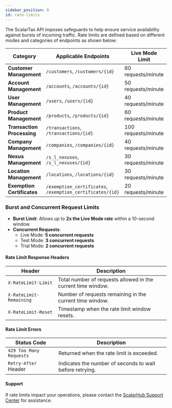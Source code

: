 ```yaml
---
sidebar_position: 8
id: rate-limits
---
```


The ScalarTax API imposes safeguards to help ensure service availability against bursts of incoming traffic. Rate limits are defined based on different modes and categories of endpoints as shown below:

| **Category**               | **Applicable Endpoints**                      | **Live Mode Limit**     | **Test Mode Limit**     | **Trial Limit**          |
|----------------------------|-----------------------------------------------|--------------------------|--------------------------|---------------------------|
| **Customer Management**    | `/customers`, `/customers/{id}`              | 60 requests/minute      | 30 requests/minute       | 20 requests/minute        |
| **Account Management**     | `/accounts`, `/accounts/{id}`                | 50 requests/minute      | 25 requests/minute       | 15 requests/minute        |
| **User Management**        | `/users`, `/users/{id}`                      | 40 requests/minute      | 20 requests/minute       | 10 requests/minute        |
| **Product Management**     | `/products`, `/products/{id}`                | 60 requests/minute      | 30 requests/minute       | 20 requests/minute        |
| **Transaction Processing** | `/transactions`, `/transactions/{id}`        | 100 requests/minute     | 50 requests/minute       | 30 requests/minute        |
| **Company Management**     | `/companies`, `/companies/{id}`              | 40 requests/minute      | 20 requests/minute       | 10 requests/minute        |
| **Nexus Management**       | `/s_l_nexuses`, `/s_l_nexuses/{id}`          | 30 requests/minute      | 15 requests/minute       | 10 requests/minute        |
| **Location Management**    | `/locations`, `/locations/{id}`              | 30 requests/minute      | 15 requests/minute       | 10 requests/minute        |
| **Exemption Certificates** | `/exemption_certificates`, `/exemption_certificates/{id}` | 20 requests/minute | 10 requests/minute | 5 requests/minute        |

### Burst and Concurrent Request Limits

- **Burst Limit**: Allows up to **2x the Live Mode rate** within a 10-second window.
- **Concurrent Requests**:
   - Live Mode: **5 concurrent requests**
   - Test Mode: **3 concurrent requests**
   - Trial Mode: **2 concurrent requests**

#### **Rate Limit Response Headers**

| **Header**             | **Description**                                                         |
|-------------------------|-------------------------------------------------------------------------|
| `X-RateLimit-Limit`     | Total number of requests allowed in the current time window.            |
| `X-RateLimit-Remaining` | Number of requests remaining in the current time window.                |
| `X-RateLimit-Reset`     | Timestamp when the rate limit window resets.                            |

#### **Rate Limit Errors**

| **Status Code**      | **Description**                                                             |
|-----------------------|-----------------------------------------------------------------------------|
| `429 Too Many Requests` | Returned when the rate limit is exceeded.                                |
| `Retry-After` Header  | Indicates the number of seconds to wait before retrying.                   |

#### **Support**

If rate limits impact your operations, please contact the [ScalarHub Support Center](https://scalarhub.ai/scalarhub-support-center/) for assistance.

